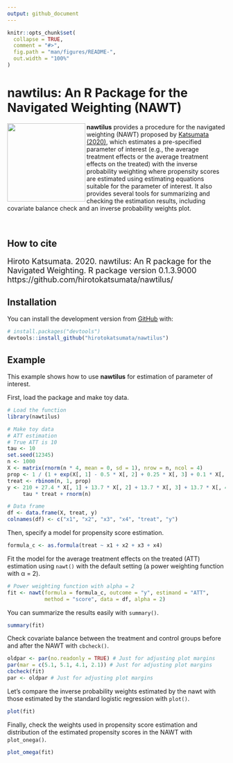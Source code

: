 ```yaml
---
output: github_document
---
```


<!-- README.md is generated from README.Rmd. Please edit that file -->

```r
knitr::opts_chunk$set(
  collapse = TRUE,
  comment = "#>",
  fig.path = "man/figures/README-",
  out.width = "100%"
)
```
# nawtilus: An R Package for the Navigated Weighting (NAWT)

<img align="left" src="man/figures/nawtilus_LOGO.png" width="180">

**nawtilus** provides a procedure for the navigated weighting (NAWT) proposed by [Katsumata (2020)](https://arxiv.org/abs/2005.10998), which estimates a pre-specified parameter of interest (e.g., the average treatment effects or the average treatment effects on the treated) with the inverse probability weighting where propensity scores are estimated using estimating equations suitable for the parameter of interest. It also provides several tools for summarizing and checking the estimation results, including covariate balance check and an inverse probability weights plot.

<br>

<!-- badges: start -->
<!-- badges: end -->

## How to cite
<font size="4"> Hiroto Katsumata. 2020. nawtilus: An R package for the Navigated Weighting. R package version 0.1.3.9000 https://github.com/hirotokatsumata/nawtilus/
</font>


## Installation

<!--
You can install the released version of nawtilus from [CRAN](https://CRAN.R-project.org) with:

``` r
install.packages("nawtilus")
```

And the development version from [GitHub](https://github.com/) with:
-->

You can install the development version from [GitHub](https://github.com/) with:
``` r
# install.packages("devtools")
devtools::install_github("hirotokatsumata/nawtilus")
```
## Example

This example shows how to use **nawtilus** for estimation of parameter of interest.

First, load the package and make toy data.
```r
# Load the function
library(nawtilus)

# Make toy data
# ATT estimation
# True ATT is 10
tau <- 10
set.seed(12345)
n <- 1000
X <- matrix(rnorm(n * 4, mean = 0, sd = 1), nrow = n, ncol = 4)
prop <- 1 / (1 + exp(X[, 1] - 0.5 * X[, 2] + 0.25 * X[, 3] + 0.1 * X[, 4]))
treat <- rbinom(n, 1, prop)
y <- 210 + 27.4 * X[, 1] + 13.7 * X[, 2] + 13.7 * X[, 3] + 13.7 * X[, 4] + 
     tau * treat + rnorm(n)

# Data frame
df <- data.frame(X, treat, y)
colnames(df) <- c("x1", "x2", "x3", "x4", "treat", "y")
```

Then, specify a model for propensity score estimation.
```r
formula_c <- as.formula(treat ~ x1 + x2 + x3 + x4)
```

Fit the model for the average treatment effects on the treated (ATT) estimation using `nawt()` with the default setting (a power weighting function with &alpha; = 2).
```r
# Power weighting function with alpha = 2
fit <- nawt(formula = formula_c, outcome = "y", estimand = "ATT", 
            method = "score", data = df, alpha = 2)
```

You can summarize the results easily with `summary()`.
```r
summary(fit)
```

Check covariate balance between the treatment and control groups before and after the NAWT with `cbcheck()`.
```r
oldpar <- par(no.readonly = TRUE) # Just for adjusting plot margins
par(mar = c(5.1, 5.1, 4.1, 2.1)) # Just for adjusting plot margins
cbcheck(fit)
par <- oldpar # Just for adjusting plot margins
```

Let's compare the inverse probability weights estimated by the nawt with those estimated by the standard logistic regression with `plot()`.
```r
plot(fit)
```

Finally, check the weights used in propensity score estimation and distribution of the estimated propensity scores in the NAWT with `plot_onega()`.
```r
plot_omega(fit)
```

